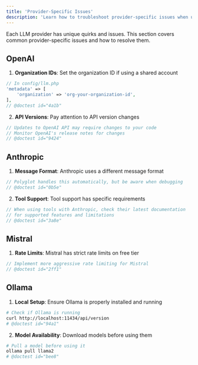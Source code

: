 ```yaml
---
title: 'Provider-Specific Issues'
description: 'Learn how to troubleshoot provider-specific issues when using Polyglot.'
---
```


Each LLM provider has unique quirks and issues. This section covers common provider-specific issues and how to resolve them.


## OpenAI

1. **Organization IDs**: Set the organization ID if using a shared account
```php
// In config/llm.php
'metadata' => [
    'organization' => 'org-your-organization-id',
],
// @doctest id="4a1b"
```

2. **API Versions**: Pay attention to API version changes
```php
// Updates to OpenAI API may require changes to your code
// Monitor OpenAI's release notes for changes
// @doctest id="9424"
```

## Anthropic

1. **Message Format**: Anthropic uses a different message format
```php
// Polyglot handles this automatically, but be aware when debugging
// @doctest id="0b5e"
```

2. **Tool Support**: Tool support has specific requirements
```php
// When using tools with Anthropic, check their latest documentation
// for supported features and limitations
// @doctest id="3a8e"
```

## Mistral

1. **Rate Limits**: Mistral has strict rate limits on free tier
```php
// Implement more aggressive rate limiting for Mistral
// @doctest id="2ff1"
```


## Ollama

1. **Local Setup**: Ensure Ollama is properly installed and running
```bash
# Check if Ollama is running
curl http://localhost:11434/api/version
# @doctest id="94a1"
```

2. **Model Availability**: Download models before using them
```bash
# Pull a model before using it
ollama pull llama2
# @doctest id="bee8"
```
